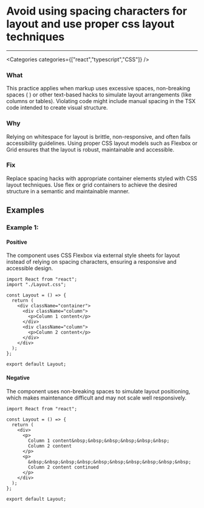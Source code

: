 

# Avoid using spacing characters for layout and use proper css layout techniques

<Severity severity={SeverityLevels.MEDIUM} />

---

<Categories categories={["react","typescript","CSS"]} />

### What
This practice applies when markup uses excessive spaces, non-breaking spaces (&nbsp;) or other text-based hacks to simulate layout arrangements (like columns or tables). Violating code might include manual spacing in the TSX code intended to create visual structure.

### Why
Relying on whitespace for layout is brittle, non-responsive, and often fails accessibility guidelines. Using proper CSS layout models such as Flexbox or Grid ensures that the layout is robust, maintainable and accessible.

### Fix
Replace spacing hacks with appropriate container elements styled with CSS layout techniques. Use flex or grid containers to achieve the desired structure in a semantic and maintainable manner.

## Examples

### Example 1:

<!-- #example -->

#### Positive

<!-- #example_positive_description -->
The component uses CSS Flexbox via external style sheets for layout instead of relying on spacing characters, ensuring a responsive and accessible design.

<!-- #example_positive_code -->
```tsx
import React from "react";
import "./Layout.css";

const Layout = () => {
  return (
    <div className="container">
      <div className="column">
        <p>Column 1 content</p>
      </div>
      <div className="column">
        <p>Column 2 content</p>
      </div>
    </div>
  );
};

export default Layout;
```

#### Negative

<!-- #example_negative_description -->
The component uses non-breaking spaces to simulate layout positioning, which makes maintenance difficult and may not scale well responsively.

<!-- #example_negative_code -->
```tsx
import React from "react";

const Layout = () => {
  return (
    <div>
      <p>
        Column 1 content&nbsp;&nbsp;&nbsp;&nbsp;&nbsp;&nbsp;
        Column 2 content
      </p>
      <p>
        &nbsp;&nbsp;&nbsp;&nbsp;&nbsp;&nbsp;&nbsp;&nbsp;&nbsp;&nbsp;
        Column 2 content continued
      </p>
    </div>
  );
};

export default Layout;
```